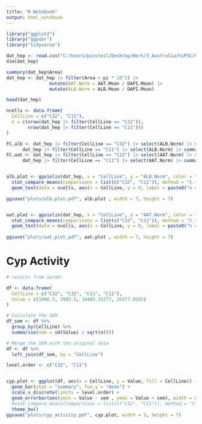 ```yaml
---
title: "R Notebook"
output: html_notebook
---
```


```r
library("ggplot2")
library("ggpubr")
library("tidyverse")
```


```r
dat_hep <- read.csv("C:/Users/piosteil/Desktop/Work/3_Australia/hiPSC/hiPSC_paper_V12/Review/data/Results_CellPose.csv", sep = ";")
dim(dat_hep)

summary(dat_hep$Area)
dat_hep <- dat_hep |> filter(Area > pi * 10^2) |>
                mutate(AAT.Norm = AAT.Mean / DAPI.Mean) |>
                mutate(ALB.Norm = ALB.Mean / DAPI.Mean)

head(dat_hep)

ncells <- data.frame(
  CellLine = c("C32", "C11"),
  n = c(nrow(dat_hep |> filter(CellLine == "C32")), 
        nrow(dat_hep |> filter(CellLine == "C11")))
)

FC.alb <- dat_hep |> filter(CellLine == "C32") |> select(ALB.Norm) |> summarise(mean = mean(ALB.Norm)) / 
      dat_hep |> filter(CellLine == "C11") |> select(ALB.Norm) |> summarise(mean = mean(ALB.Norm))
FC.aat <- dat_hep |> filter(CellLine == "C32") |> select(AAT.Norm) |> summarise(mean = mean(AAT.Norm)) / 
      dat_hep |> filter(CellLine == "C11") |> select(AAT.Norm) |> summarise(mean = mean(AAT.Norm))


alb.plot <- ggviolin(dat_hep, x = "CellLine", y = "ALB.Norm", color = "CellLine", add = c("boxplot")) + 
  stat_compare_means(comparisons = list(c("C32", "C11")), method = "t.test") +
  geom_text(data = ncells, aes(x = CellLine, y = 0, label = paste0("n = ", n)), check_overlap = TRUE, vjust = -1)

ggsave("plots/alb.plot.pdf", alb.plot , width = 7, height = 7)


aat.plot <- ggviolin(dat_hep, x = "CellLine", y = "AAT.Norm", color = "CellLine", add = c("boxplot")) + 
  stat_compare_means(comparisons = list(c("C32", "C11")), method = "t.test") +
  geom_text(data = ncells, aes(x = CellLine, y = 0, label = paste0("n = ", n)), check_overlap = TRUE, vjust = -1)
  
ggsave("plots/aat.plot.pdf", aat.plot , width = 7, height = 7)
```

# Cyp Activity
```r
# results from Sarah: 

df <- data.frame(
  CellLine = c("C32", "C32", "C11", "C11"),
  Value = c(1966.5, 2985.5, 10485.35277, 16377.9292)
)

# Calculate the SEM
df_sem <- df %>%
  group_by(CellLine) %>%
  summarise(sem = sd(Value) / sqrt(n()))

# Merge the SEM with the original data
df <- df %>%
  left_join(df_sem, by = "CellLine")

level.order <- c("C32", "C11")


cyp.plot <- ggplot(df, aes(x = CellLine, y = Value, fill = CellLine)) +
  geom_bar(stat = "summary", fun.y = "mean") +
  scale_x_discrete(limits = level.order) +
  geom_errorbar(aes(ymin = Value - sem , ymax = Value + sem), width = 0.2) +
  #stat_compare_means(comparisons = list(c("C32", "C11")), method = "t.test") +
  theme_bw()
ggsave("plots/cyp_activity.pdf", cyp.plot, width = 5, height = 7)

```